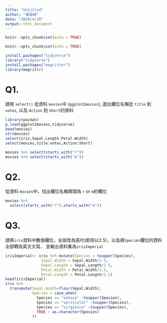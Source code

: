 ```yaml
---
title: "Untitled"
author: "黃珈綺"
date: "2020/4/20"
output: html_document
---
```


```r
knitr::opts_chunk$set(echo = TRUE)
```

```r
knitr::opts_chunk$set(echo = TRUE)
```

```r
install.packages("tidyverse")
library("tidyverse")
install.packages("magritter")
library(magrittr)

```
# Q1.
請用 `select()` 從資料 `movies`中 (`ggplot2movies`), 選出欄位名稱從 `title` 到 `votes`, 以及
`Action` 到 `Short`的資料

```r
library(pacman)
p_load(ggplot2movies,tidyverse)
head(movies)
str(movies)
select(iris,Sepal.Length:Petal.Width)
select(movies,title:votes,Action:Short)
```
```r
movies %>% select(starts_with("r"))
movies %>% select(starts_with("m"))
```

# Q2.
從資料 `movies`中，找出欄位名稱開頭為 `r` or `m`的欄位
```r
movies %>%
  select(starts_with("r"),starts_with("m"))

```

# Q3.
請將`iris`資料中數值欄位，全部改為英吋(即除以2.5)，以及將`Species`欄位的資料全部轉為英文大寫，
並輸出資料集為`irisImperial`


```r
irisImperial<- iris %>% mutate(Species = toupper(Species),
                Sepal.Width = Sepal.Width/2.5,
                Sepal.Length = Sepal.Length/2.5,
                Petal.Width = Petal.Width/2.5,
                Petal.Length = Petal.Length/2.5)
head(irisImperial)
iris %>% 
  transmute(Sepal.Width=floor(Sepal.Width),
            Species = case_when(
              Species == "setosa" ~toupper(Species),
              Species == "versicolor" ~toupper(Species),
              Species == "virginica" ~toupper(Species),
              TRUE ~ as.character(Species)
            ))
```
